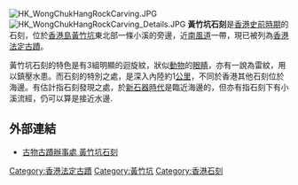 [[File:HK_WongChukHangRockCarving.JPG|thumb]]
[[File:HK_WongChukHangRockCarving_Details.JPG|thumb]]
'''黃竹坑石刻'''是[[香港史前時期|香港史前時期]]的石刻，位於[[香港島|香港島]][[黃竹坑|黃竹坑]]東北部一條小溪的旁邊，近[[南風道|南風道]]一帶，現已被列為[[香港法定古蹟|香港法定古蹟]]。

黃竹坑石刻的特色是有3組明顯的迴旋紋，狀似[[動物|動物]]的[[眼睛|眼睛]]，亦有一說為雷紋，用以鎮壓水患。而石刻的特別之處，是深入內陸約1[[公里|公里]]，不同於香港其他石刻位於海邊。有估計指石刻發現之處，於[[新石器時代|新石器時代]]是臨近海邊的，但亦有指石刻下有小溪流經，仍可以算是接近水邊.

==外部連結==
*[https://web.archive.org/web/20061103184452/http://www.lcsd.gov.hk/ce/Museum/Monument/b5/monuments_28.php 古物古蹟辦事處 黃竹坑石刻] 

{{HK-buil-stub}}
{{香港法定古蹟}}

[[Category:香港法定古蹟|Category:香港法定古蹟]]
[[Category:黃竹坑|Category:黃竹坑]]
[[Category:香港石刻|Category:香港石刻]]